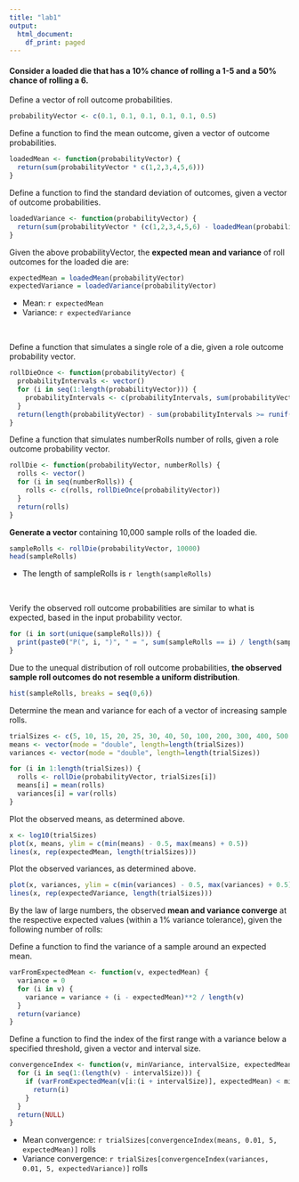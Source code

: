 ```yaml
---
title: "lab1"
output:
  html_document:
    df_print: paged
---
```


#### Consider a loaded die that has a 10% chance of rolling a 1-5 and a 50% chance of rolling a 6.

Define a vector of roll outcome probabilities.
```r
probabilityVector <- c(0.1, 0.1, 0.1, 0.1, 0.1, 0.5)
```

Define a function to find the mean outcome, given a vector of outcome probabilities.
```r
loadedMean <- function(probabilityVector) {
  return(sum(probabilityVector * c(1,2,3,4,5,6)))
}
```

Define a function to find the standard deviation of outcomes, given a vector of outcome probabilities.
```r
loadedVariance <- function(probabilityVector) {
  return(sum(probabilityVector * (c(1,2,3,4,5,6) - loadedMean(probabilityVector))^2))
}
```

Given the above probabilityVector, the **expected mean and variance** of roll outcomes for the loaded die are:  
```r
expectedMean = loadedMean(probabilityVector)
expectedVariance = loadedVariance(probabilityVector)
```

* Mean: `r expectedMean`  
* Variance: `r expectedVariance` 

<br/>

Define a function that simulates a single role of a die, given a role outcome probability vector.
```r
rollDieOnce <- function(probabilityVector) {
  probabilityIntervals <- vector()
  for (i in seq(1:length(probabilityVector))) {
    probabilityIntervals <- c(probabilityIntervals, sum(probabilityVector[1:i]))
  }
  return(length(probabilityVector) - sum(probabilityIntervals >= runif(1)) + 1)
}
```


Define a function that simulates numberRolls number of rolls, given a role outcome probability vector.
```r
rollDie <- function(probabilityVector, numberRolls) {
  rolls <- vector()
  for (i in seq(numberRolls)) {
    rolls <- c(rolls, rollDieOnce(probabilityVector))
  }
  return(rolls)
}
```


**Generate a vector** containing 10,000 sample rolls of the loaded die.
```r
sampleRolls <- rollDie(probabilityVector, 10000)
head(sampleRolls)
```
* The length of sampleRolls is `r length(sampleRolls)`

<br/>

Verify the observed roll outcome probabilities are similar to what is expected, based in the input probability vector.
```r
for (i in sort(unique(sampleRolls))) {
  print(paste0("P(", i, ")", " = ", sum(sampleRolls == i) / length(sampleRolls)))
}
```

Due to the unequal distribution of roll outcome probabilities, **the observed sample roll outcomes do not resemble a uniform distribution**.
```r
hist(sampleRolls, breaks = seq(0,6))
```

Determine the mean and variance for each of a vector of increasing sample rolls.
```r
trialSizes <- c(5, 10, 15, 20, 25, 30, 40, 50, 100, 200, 300, 400, 500, 1000, 2000, 3000, 4000, 5000, 10000, 20000, 30000, 100000)
means <- vector(mode = "double", length=length(trialSizes))
variances <- vector(mode = "double", length=length(trialSizes))

for (i in 1:length(trialSizes)) {
  rolls <- rollDie(probabilityVector, trialSizes[i])
  means[i] = mean(rolls)
  variances[i] = var(rolls)
}
```

Plot the observed means, as determined above.
```r
x <- log10(trialSizes)
plot(x, means, ylim = c(min(means) - 0.5, max(means) + 0.5))
lines(x, rep(expectedMean, length(trialSizes)))
```

Plot the observed variances, as determined above.
```r
plot(x, variances, ylim = c(min(variances) - 0.5, max(variances) + 0.5))
lines(x, rep(expectedVariance, length(trialSizes)))
```

By the law of large numbers, the observed **mean and variance converge** at the respective expected values (within a 1% variance tolerance), given the following number of rolls:

Define a function to find the variance of a sample around an expected mean.
```r
varFromExpectedMean <- function(v, expectedMean) {
  variance = 0
  for (i in v) {
    variance = variance + (i - expectedMean)**2 / length(v)
  }
  return(variance)
}
```


Define a function to find the index of the first range with a variance below a specified threshold, given a vector and interval size.
```r
convergenceIndex <- function(v, minVariance, intervalSize, expectedMean) {
  for (i in seq(1:(length(v) - intervalSize))) {
    if (varFromExpectedMean(v[i:(i + intervalSize)], expectedMean) < minVariance) {
      return(i)
    }
  }
  return(NULL)
}
```


* Mean convergence: `r trialSizes[convergenceIndex(means, 0.01, 5, expectedMean)]` rolls
* Variance convergence: `r trialSizes[convergenceIndex(variances, 0.01, 5, expectedVariance)]` rolls


